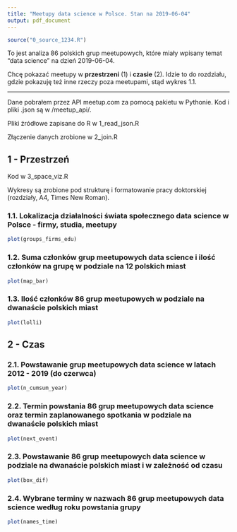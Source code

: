 ```yaml
---
title: "Meetupy data science w Polsce. Stan na 2019-06-04"
output: pdf_document
---
```


```r
source("0_source_1234.R")
```

To jest analiza 86 polskich grup meetupowych, które miały wpisany temat "data science" na dzień 2019-06-04. 

Chcę pokazać meetupy w **przestrzeni** (1) i **czasie** (2). Idzie to do rozdziału, gdzie pokazuję też inne rzeczy poza meetupami, stąd wykres 1.1. 

***

Dane pobrałem przez API meetup.com za pomocą pakietu w Pythonie. Kod i pliki .json są w /meetup_api/.

Pliki źródłowe zapisane do R w 1_read_json.R

Złączenie danych zrobione w 2_join.R

## 1 - Przestrzeń  

Kod w 3_space_viz.R

Wykresy są zrobione pod strukturę i formatowanie pracy doktorskiej (rozdziały, A4, Times New Roman). 

### 1.1. Lokalizacja działalności świata społecznego data science w Polsce - firmy, studia, meetupy
```r
plot(groups_firms_edu)
```

### 1.2. Suma członków grup meetupowych data science i ilość członków na grupę w podziale na 12 polskich miast
```r
plot(map_bar)
```

### 1.3. Ilość członków 86 grup meetupowych w podziale na dwanaście polskich miast
```r
plot(lolli)
```

## 2 - Czas
### 2.1. Powstawanie grup meetupowych data science w latach 2012 - 2019 (do czerwca)
```r
plot(n_cumsum_year)
```

### 2.2. Termin powstania 86 grup meetupowych data science oraz termin zaplanowanego spotkania w podziale na dwanaście polskich miast
```r
plot(next_event)
```

### 2.3. Powstawanie 86 grup meetupowych data science w podziale na dwanaście polskich miast i w zależność od czasu
```r
plot(box_dif)
```

### 2.4. Wybrane terminy w nazwach 86 grup meetupowych data science według roku powstania grupy
```r
plot(names_time)
```


